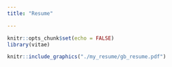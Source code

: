 ```yaml
---
title: "Resume"

---
```

```r
knitr::opts_chunk$set(echo = FALSE)
library(vitae)
```


```r
knitr::include_graphics("./my_resume/gb_resume.pdf")
```
